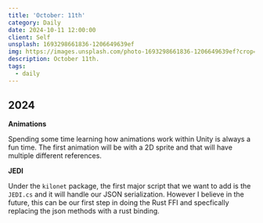 ```yaml
---
title: 'October: 11th'
category: Daily
date: 2024-10-11 12:00:00
client: Self
unsplash: 1693298661836-1206649639ef
img: https://images.unsplash.com/photo-1693298661836-1206649639ef?crop=entropy&cs=srgb&fm=jpg&ixid=MnwzNjM5Nzd8MHwxfHJhbmRvbXx8fHx8fHx8fDE2ODE3NDg2ODY&ixlib=rb-4.0.3&q=85
description: October 11th. 
tags:
  - daily
---
```



## 2024

**Animations**

Spending some time learning how animations work within Unity is always a fun time.
The first animation will be with a 2D sprite and that will have multiple different references.


**JEDI**

Under the `kilonet` package, the first major script that we want to add is the `JEDI.cs` and it will handle our JSON serialization.
However I believe in the future, this can be our first step in doing the Rust FFI and specfically replacing the json methods with a rust binding.